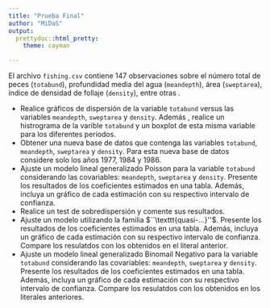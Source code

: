 ```yaml
---
title: "Prueba Final"
author: "MiDaS"
output: 
  prettydoc::html_pretty:
    theme: cayman

---
```


El archivo $\texttt{fishing.csv}$ contiene 147 observaciones sobre el número total de peces ($\texttt{totabund}$), profundidad media del agua ($\texttt{meandepth}$), área ($\texttt{sweptarea}$), índice de densidad de follaje ($\texttt{density}$), entre otras .


- Realice gráficos de dispersión de la variable $\texttt{totabund}$ versus las variables $\texttt{meandepth}$, $\texttt{sweptarea}$ y $\texttt{density}$. Además , realice un histrograma de la varible $\texttt{totabund}$ y un boxplot de esta misma variable para los diferentes períodos.
- Obtener una nueva base de datos que contenga las variables $\texttt{totabund}$, $\texttt{meandepth}$, $\texttt{sweptarea}$ y $\texttt{density}$. Para esta nueva base de datos considere solo los años 1977, 1984 y 1986.
- Ajuste un modelo lineal generalizado Poisson para la variable $\texttt{totabund}$ considerando las covariables: $\texttt{meandepth}$, $\texttt{sweptarea}$ y $\texttt{density}$. Presente los resultados de los coeficientes estimados en una tabla. Además, incluya un gráfico de cada estimación con su respectivo intervalo de confianza.
- Realice un test de sobredispersión y comente sus resultados. 
- Ajuste un modelo utilizando la familia $``\texttt{quasi-...}''$. Presente los resultados de los coeficientes estimados en una tabla. Además, incluya un gráfico de cada estimación con su respectivo intervalo de confianza. Compare los resulatdos con los obtenidos en el literal anterior.
- Ajuste un modelo lineal generalizado Binomail Negativo para la variable $\texttt{totabund}$ considerando las covariables: $\texttt{meandepth}$, $\texttt{sweptarea}$ y $\texttt{density}$. Presente los resultados de los coeficientes estimados en una tabla. Además, incluya un gráfico de cada estimación con su respectivo intervalo de confianza. Compare los resulatdos con los obtenidos en los literales anteriores. 